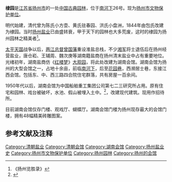 {{文物保护单位
| 级别 = 市县级
| 省名 = 江苏省
| 市/县名 = 扬州市
| 图片 = 
| 名称 = 棣园
| 编号 = III-19
| 分类 = 古建筑
| 时代 = 
| 所在 = 
| 登录 = 不详
}}
'''棣园'''是[[江苏省|江苏省]][[扬州市|扬州市]]的一处[[中国古典园林|中国古典园林]]，位于[[南河下|南河下]]26号。现为[[扬州市文物保护单位|扬州市文物保护单位]]。

明代始建，清代曾为陈氏小方壶、黄氏驻春园、洪氏小盘洲，1844年由包氏改建为棣园。当时[[扬州盐业|扬州盐业]]已由盛转衰，甲于天下的园林也大多荒废，这时的棣园为扬州园林之精美者<ref>《扬州览胜录》</ref>。

[[太平天国|太平天国]]战争以后，[[两江总督|两江总督]][[曾国藩|曾国藩]]重设淮盐总栈，不少[[湘军|湘军]]将士退伍后在扬州经营盐业，唐仓崧、王辅周、魏次庚等湖南籍盐商在扬州清末盐业中占有重要地位。光绪初年，湖南盐商仿《[[红楼梦|红楼梦]]》[[大观园|大观园]]，将此处改建为湖南会馆。湖南会馆为扬州的大型会馆之一，占地十余亩，前临[[南河下|南河下]]，后至[[花园巷|花园巷]]，西濒居士巷，东接江西会馆。包括东、中、西三路四合院住宅群落，共有房屋一百余间。

1950年代以后，湖南会馆为中国船舶重工集团公司第七二三研究所占用。原有住宅和园林、戏台被破坏，水池、假山被埋入土中。<ref>{{Cite web |url=http://www.yzwhw.cn/newsbh.asp?NewsID=255&BigClassName=&BigClassID=24&SmallClassID=37 |title=扬州文化网 |accessdate=2011-06-06 |archive-date=2019-09-03 |archive-url=https://web.archive.org/web/20190903173811/http://www.yzwhw.cn/newsbh.asp?NewsID=255&BigClassName=&BigClassID=24&SmallClassID=37 |dead-url=yes }}</ref>，改建现代建筑。现用作招待所。

目前湖南会馆仅存门楼、观戏厅、蝴蝶厅。湖南会馆门楼为扬州现存最大的会馆门楼，拥有48幅精美砖雕图案。

==参考文献及注释==
{{reflist}}

[[Category:清朝盐业|Category:清朝盐业]]
[[Category:清朝会馆|Category:清朝会馆]]
[[Category:湖南会馆|Category:湖南会馆]]
[[Category:扬州盐业史|Category:扬州盐业史]]
[[Category:扬州市文物保护单位|Category:扬州市文物保护单位]]
[[Category:扬州园林|Category:扬州园林]]
[[Category:扬州的会馆|Category:扬州的会馆]]